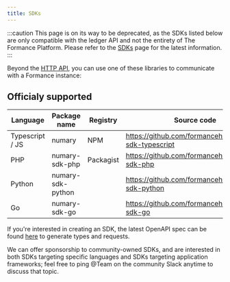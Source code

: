 ```yaml
---
title: SDKs
---
```


:::caution
This page is on its way to be deprecated, as the SDKs listed below are only compatible with the ledger API and not the entirety of The Formance Platform. Please refer to the [SDKs](../../stack/sdk/index.mdx) page for the latest information.
:::

Beyond the [HTTP API](../api/index.mdx), you can use one of these libraries to communicate with a Formance instance:

## Officialy supported

| Language        | Package name      | Registry  | Source code                                 |
|-----------------|-------------------|-----------|---------------------------------------------|
| Typescript / JS | numary            | NPM       | https://github.com/formancehq/formance-sdk-typescript         |
| PHP             | numary-sdk-php    | Packagist | https://github.com/formancehq/formance-sdk-php    |
| Python          | numary-sdk-python |           | https://github.com/formancehq/formance-sdk-python |
| Go              | numary-sdk-go     |           | https://github.com/formancehq/formance-sdk-go     |

If you're interested in creating an SDK, the latest OpenAPI spec can be found [here](https://raw.githubusercontent.com/formancehq/ledger/release/v1.10/pkg/api/controllers/swagger.yaml) to generate types and requests.

We can offer sponsorship to community-owned SDKs, and are interested in both SDKs targeting specific languages and SDKs targeting application frameworks; feel free to ping @Team on the community Slack anytime to discuss that topic.
